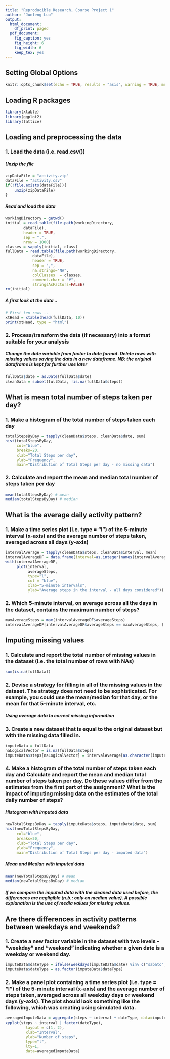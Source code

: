 ---
title: "Reproducible Research, Course Project 1"
author: "Junfeng Luo"
output:
  html_document:
    df_print: paged
  pdf_document:
    fig_caption: yes
    fig_height: 6
    fig_width: 6
    keep_tex: yes
---


## Setting Global Options

```{r setoptions, echo = TRUE}
knitr::opts_chunk$set(echo = TRUE, results = "asis", warning = TRUE, message = TRUE)
```

## Loading R packages
```{r, echo=TRUE, results='TRUE', warning=FALSE, message=FALSE}
library(xtable)
library(ggplot2)
library(lattice)
```

## Loading and preprocessing the data

### 1. Load the data (i.e. read.csv())

##### Unzip the file

```{r unzipFile}
zipDataFile = "activity.zip"
dataFile = "activity.csv"
if(!file.exists(dataFile)){
    unzip(zipDataFile)
}
```
##### Read and load the data

```{r readLoadData}
workingDirectory = getwd()
initial = read.table(file.path(workingDirectory, 
        dataFile),
		header = TRUE,
		sep = ",",
		nrow = 1000)
classes = sapply(initial, class)
fullData = read.table(file.path(workingDirectory,
	        dataFile), 
	        header = TRUE,
	        sep = ",",
	        na.strings="NA",
	        colClasses	= classes,
	        comment.char = "#",
	        stringsAsFactors=FALSE)
rm(initial)	
```

##### A first look at the data ..

```{r dataSummary, echo=FALSE}
# First ten rows ..
xtHead = xtable(head(fullData, 10))
print(xtHead, type = "html")
```

### 2. Process/transform the data (if necessary) into a format suitable for your analysis

##### Change the date variable from factor to date format. Delete rows with missing values saving the data in a new dataframe. NB: the original dataframe is kept for further use later
```{r transformData}
fullData$date = as.Date(fullData$date)
cleanData = subset(fullData, !is.na(fullData$steps))
```

## What is mean total number of steps taken per day?

### 1. Make a histogram of the total number of steps taken each day
```{r histogram}
totalStepsByDay = tapply(cleanData$steps, cleanData$date, sum)
hist(totalStepsByDay,
     col="blue",
     breaks=20,
     xlab="Total Steps per day",
     ylab="Frequency",
     main="Distribution of Total Steps per day - no missing data")
```


### 2. Calculate and report the mean and median total number of steps taken per day
```{r Mean&Median}
mean(totalStepsByDay) # mean
median(totalStepsByDay) # median
```


## What is the average daily activity pattern?

### 1. Make a time series plot (i.e. type = "l") of the 5-minute interval (x-axis) and the average number of steps taken, averaged across all days (y-axis)
```{r timeSeriesPlot}
intervalAverage = tapply(cleanData$steps, cleanData$interval, mean)
intervalAverageDF = data.frame(interval=as.integer(names(intervalAverage)), averageSteps=intervalAverage)
with(intervalAverageDF,
     plot(interval,
          averageSteps,
          type="l",
          col = "blue",
          xlab="5-minute intervals",
          ylab="Average steps in the interval - all days considered"))
```

### 2. Which 5-minute interval, on average across all the days in the dataset, contains the maximum number of steps?
```{r maxInterval}
maxAverageSteps = max(intervalAverageDF$averageSteps)
intervalAverageDF[intervalAverageDF$averageSteps == maxAverageSteps, ]
```

## Imputing missing values

### 1. Calculate and report the total number of missing values in the dataset (i.e. the total number of rows with NAs)
```{r missingValuesReport}
sum(is.na(fullData))
```

### 2. Devise a strategy for filling in all of the missing values in the dataset. The strategy does not need to be sophisticated. For example, you could use the mean/median for that day, or the mean for that 5-minute interval, etc.

##### Using average data to correct missing information

### 3. Create a new dataset that is equal to the original dataset but with the missing data filled in.
```{r imputingData}
imputeData = fullData
naLogicalVector = is.na(fullData$steps)
imputeData$steps[naLogicalVector] = intervalAverage[as.character(imputeData$interval[naLogicalVector])]
```

### 4. Make a histogram of the total number of steps taken each day and Calculate and report the mean and median total number of steps taken per day. Do these values differ from the estimates from the first part of the assignment? What is the impact of imputing missing data on the estimates of the total daily number of steps? 

##### Histogram with imputed data

``` {r histogramWithImputedData}
newTotalStepsByDay = tapply(imputeData$steps, imputeData$date, sum)
hist(newTotalStepsByDay,
     col="blue",
     breaks=20,
     xlab="Total Steps per day",
     ylab="Frequency",
     main="Distribution of Total Steps per day - imputed data")
```

##### Mean and Median with imputed data

```{r newMean&Median}
mean(newTotalStepsByDay) # mean
median(newTotalStepsByDay) # median
```

##### If we compare the imputed data with the cleaned data used before, the differences are negligible (n.b.: only on median value). A possible explanation is the use of media values for missing values.

## Are there differences in activity patterns between weekdays and weekends?

### 1. Create a new factor variable in the dataset with two levels - "weekday" and "weekend" indicating whether a given date is a weekday or weekend day.

```{r factorDate}
imputeData$dateType = ifelse(weekdays(imputeData$date) %in% c("sabato", "domenica"), "weekend", "weekday")
imputeData$dateType = as.factor(imputeData$dateType)
```

### 2. Make a panel plot containing a time series plot (i.e. type = "l") of the 5-minute interval (x-axis) and the average number of steps taken, averaged across all weekday days or weekend days (y-axis). The plot should look something like the following, which was creating using simulated data.

```{r weekendPlot}
averagedImputeData = aggregate(steps ~ interval + dateType, data=imputeData, mean)
xyplot(steps ~ interval | factor(dateType),
         layout = c(1, 2),
         xlab="Interval",
         ylab="Number of steps",
         type="l",
         lty=1,
         data=averagedImputeData)
```